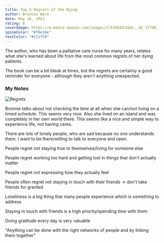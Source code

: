 ```yaml
---
title: Top 5 Regrets of the Dying
author: Bronnie Ware
date: May 16, 2021
rating: 6
coverImage: https://m.media-amazon.com/images/I/51564Zn2Q4L._AC_SY780_.jpg
spineColor: "#f0e16e"
textColor: "#111f59"
---
```


The author, who has been a palliative care nurse for many years, relates what she's learned about life from the most common regrets of her dying patients.

The book can be a bit bleak at times, but the regrets are certainly a good reminder for everyone - although they aren't anything unexpected.

### My Notes

![Regrets](https://scottsavagelive.com/wp-content/uploads/2017/10/Top-5-regrets-of-the-dying.jpg)

Bronnie talks about not checking the time at all when she can/not living on a timed schedule. This seems very nice. Also she lived on an island and was completely in her own world there. This seems like a nice and simple way to experience life, not having cares.

There are lots of lonely people, who are sad because no one understands them. I want to be there/willing to talk to everyone and open.

People regret not staying true to themselves/living for someone else

People regret working too hard and getting lost in things that don't actually matter

People regret not expressing how they actually feel

People often regret not staying in touch with their friends → don't take friends for granted

Loneliness is a big thing that many people experience which is something to address

Staying in touch with friends is a high priority/spending time with them

Doing gratitude every day is very valuable

"Anything can be done with the right networks of people and by linking them together"
